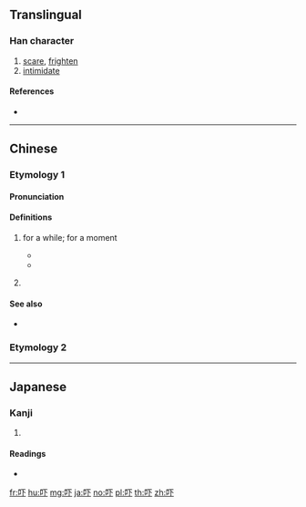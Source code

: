 {{also|嚇}}
==Translingual==

===Han character===
{{Han char|rn=30|rad=口|as=03|sn=6|four=|canj=RMY|ids=⿰口下}}

# [[scare]], [[frighten]]
# [[intimidate]]

====References====
* {{Han ref|kx=0177.021|dkj=03306|dj=0394.050|hdz=10577.020|uh=5413|ud=21523}}

----

==Chinese==

===Etymology 1===

====Pronunciation====
{{zh-pron
|c=haa2
|cat=part
}}

====Definitions====
{{zh-hanzi}}

# {{label|zh|Cantonese}} {{non-gloss definition|grammatical particle used to emphasise an activity which goes on for a brief moment.}} for a while; for a moment
#* {{zh-usex|等 我 諗 吓。|Let me think about it for '''a while'''.|C-GZ|tr=dang2 ngo5 nam2 haa5.}}
#* {{zh-usex|我 聽日 行 吓。|Tomorrow, I will take a '''little''' walk.|C-GZ|tr=ngo5 ting1 jat6 haang4 haa5.}}
# {{label|zh|Cantonese}} {{non-gloss definition|used as question tag}}

====See also====
* {{sense|for a while}} {{qualifier|Mandarin}} {{zh-l|一下}}

===Etymology 2===
{{zh-see|嚇}}

----

==Japanese==

===Kanji===
{{ja-kanji|grade=|rs=口03}}

# {{defn|lang=ja|sort=口03}}

====Readings====
* {{ja-readings|on=[[か]] (ka)|kun=[[おどす]] (odosu)}}

[[fr:吓]]
[[hu:吓]]
[[mg:吓]]
[[ja:吓]]
[[no:吓]]
[[pl:吓]]
[[th:吓]]
[[zh:吓]]